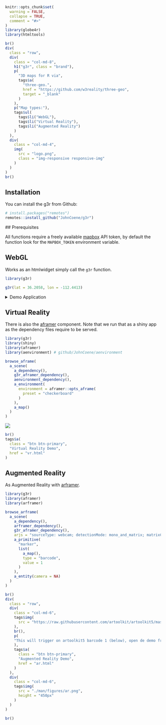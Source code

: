 <!-- badges: start -->
<!-- badges: end -->

```r
knitr::opts_chunk$set(
  warning = FALSE,
  collapse = TRUE,
  comment = "#>"
)
library(globe4r)
library(htmltools)
```

```r
br()
div(
  class = "row",
  div(
    class = "col-md-8",
    h1("g3r", class = "brand"),
    p(
      "3D maps for R via",
      tags$a(
        "three-geo.", 
        href = "https://github.com/w3reality/three-geo", 
        target = "_blank"
      )
    ),
    p("Map types:"),
    tags$ul(
      tags$li("WebGL"),
      tags$li("Virtual Reality"),
      tags$li("Augmented Reality")
    )
  ),
  div(
    class = "col-md-4",
    img(
      src = "logo.png",
      class = "img-responsive responsive-img"
    )
  )
)
br()
```

## Installation

You can install the g3r from Github:

```r
# install.packages("remotes")
remotes::install_github("JohnCoene/g3r")
```

## Prerequisites

All functions require a freely available [mapbox](https://www.mapbox.com/) API token, by default the function look for the `MAPBOX_TOKEN` environment variable.

## WebGL

Works as an htmlwidget simply call the `g3r` function.

```r
library(g3r)

g3r(lat = 36.2058, lon = -112.4413)
```

<details>
<summary>Demo Application</summary>
<p>
```r
g3r::g3r_demo()
```
</p>
</details>

## Virtual Reality

There is also the [aframer](https://aframer.john-coene.com/) component. Note that we run that as a shiny app as the dependency files require to be served.

```r
library(g3r)
library(shiny)
library(aframer)
library(aenvironment) # github/JohnCoene/aenvironment

browse_aframe(
  a_scene(
    a_dependency(),
    g3r_aframer_dependency(),
    aenvironment_dependency(),
    a_environment(
      environment = aframer::opts_aframe(
        preset = "checkerboard"
      )
    ),
    a_map()
  )
)
```

![](./man/figures/vr.png)

```r
br()
tags$a(
  class = "btn btn-primary",
  "Virtual Reality Demo",
  href = "vr.html"
)
```

## Augmented Reality

As Augmented Reality with [arframer](https://arframer.john-coene.com/).

```r
library(g3r)
library(aframer)
library(arframer)

browse_arframe(
  a_scene(
    a_dependency(),
    arframer_dependency(),
    g3r_aframer_dependency(),
    arjs = "sourceType: webcam; detectionMode: mono_and_matrix; matrixCodeType: 3x3; debugUIEnabled: false;",
    a_primitive(
      "marker",
      list(
        a_map(),
        type = "barcode",
        value = 1
      )
    ),
    a_entity(camera = NA)
  )
)
```

```r
br()
div(
  class = "row",
  div(
    class = "col-md-6",
    tags$img(
      src = "https://raw.githubusercontent.com/artoolkit/artoolkit5/master/doc/patterns/Matrix%20code%203x3%20(72dpi)/1.png"
    ),
    br(),
    p(
    "This will trigger on artoolkit5 barcode 1 (below), open de demo from your mobile and point your camera at it (if you're on iPhone make sure you use Safari)."
    ),
    tags$a(
      class = "btn btn-primary",
      "Augmented Reality Demo",
      href = "ar.html"
    )
  ),
  div(
    class = "col-md-6",
    tags$img(
      src = "./man/figures/ar.png",
      height = "450px"
    )
  )
)

br()
```